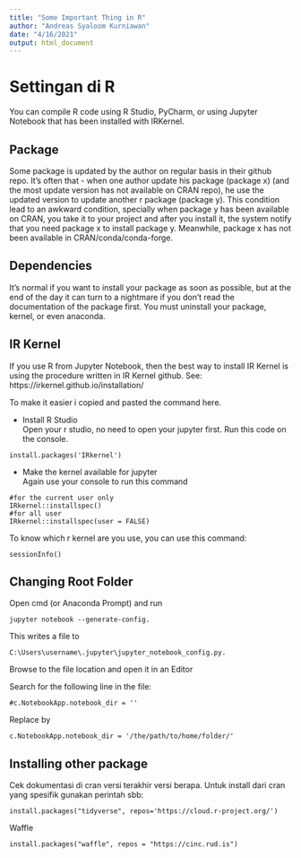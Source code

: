 ```yaml
---
title: "Some Important Thing in R"
author: "Andreas Syaloom Kurniawan"
date: "4/16/2021"
output: html_document
---
```


# Settingan di R

You can compile R code using R Studio, PyCharm, or using Jupyter Notebook that has been installed with IRKernel.

## Package
Some package is updated by the author on regular basis in their github repo. It's often that - when one author update his package (package x) (and the most update version has not available on CRAN repo), he use the updated version to update another r package (package y). This condition lead to an awkward condition, specially when package y has been available on CRAN, you take it to your project and after you install it, the system notify that you need package x to install package y. Meanwhile, package x has not been available in CRAN/conda/conda-forge.   

## Dependencies
It's normal if you want to install your package as soon as possible, but at the end of the day it can turn to a nightmare if you don't read the documentation of the package first. You must uninstall your package, kernel, or even anaconda.

## IR Kernel
If you use R from Jupyter Notebook, then the best way to install IR Kernel is using the procedure written in IR Kernel github. See: https://irkernel.github.io/installation/

To make it easier i copied and pasted the command here.

* Install R Studio <br/>
Open your r studio, no need to open your jupyter first. Run this code on the console.
```instal
install.packages('IRkernel')
```
* Make the kernel available for jupyter <br/>
Again use your console to run this command
```activate
#for the current user only
IRkernel::installspec()
#for all user
IRkernel::installspec(user = FALSE)
```
To know which r kernel are you use, you can use this command:
```
sessionInfo()
```
## Changing Root Folder

Open cmd (or Anaconda Prompt) and run
```
jupyter notebook --generate-config.
```
This writes a file to
```
C:\Users\username\.jupyter\jupyter_notebook_config.py.
```
Browse to the file location and open it in an Editor

Search for the following line in the file:
```
#c.NotebookApp.notebook_dir = ''
```
Replace by
```
c.NotebookApp.notebook_dir = '/the/path/to/home/folder/'
```

## Installing other package

Cek dokumentasi di cran versi terakhir versi berapa. 
Untuk install dari cran yang spesifik gunakan perintah sbb:
```
install.packages("tidyverse", repos='https://cloud.r-project.org/')
```

Waffle
```
install.packages("waffle", repos = "https://cinc.rud.is")
```
